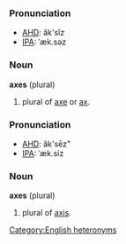 ===Pronunciation===
*[[w:AHD|AHD]]: ăk'sĭz
*[[w:International Phonetic Alphabet|IPA]]: ˈæk.səz

===Noun===
'''axes''' (plural)

#plural of [[axe]] or [[ax]].

===Pronunciation===
*[[w:AHD|AHD]]: ăk'sēz"
*[[w:International Phonetic Alphabet|IPA]]: ˈæk.siz

===Noun===
'''axes''' (plural)

#plural of [[axis]].

[[Category:English heteronyms]]